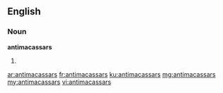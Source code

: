 ==English==

===Noun===
'''antimacassars'''

# {{plural of|antimacassar}}

[[ar:antimacassars]]
[[fr:antimacassars]]
[[ku:antimacassars]]
[[mg:antimacassars]]
[[my:antimacassars]]
[[vi:antimacassars]]